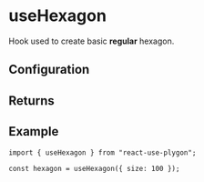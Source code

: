 ---
---


# useHexagon

Hook used to create basic **regular** hexagon.

<SimpleUseHexagon />

## Configuration

<NSidesRegPolygonNote hookName="useHexagon" shapeName="hexagon" sides="6" />

<RegularPolygonProps />

<PrimitiveConfig />

## Returns

<PrimitiveReturns configType="PolygonConfig" />

## Example

```tsx
import { useHexagon } from "react-use-plygon";

const hexagon = useHexagon({ size: 100 });
```
